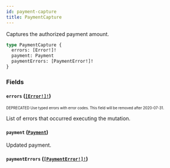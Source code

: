 ```yaml
---
id: payment-capture
title: PaymentCapture
---
```


Captures the authorized payment amount.

```graphql
type PaymentCapture {
  errors: [Error!]!
  payment: Payment
  paymentErrors: [PaymentError!]!
}
```

### Fields

#### `errors` ([`[Error!]!`](/api-reference/objects/error.mdx))

<sub><sup><span className="deprecatedTag">DEPRECATED</span> Use typed errors with error codes. This field will be removed after 2020-07-31.</sup></sub>

List of errors that occurred executing the mutation.

#### `payment` ([`Payment`](/api-reference/objects/payment.mdx))

Updated payment.

#### `paymentErrors` ([`[PaymentError!]!`](/api-reference/objects/payment-error.mdx))

